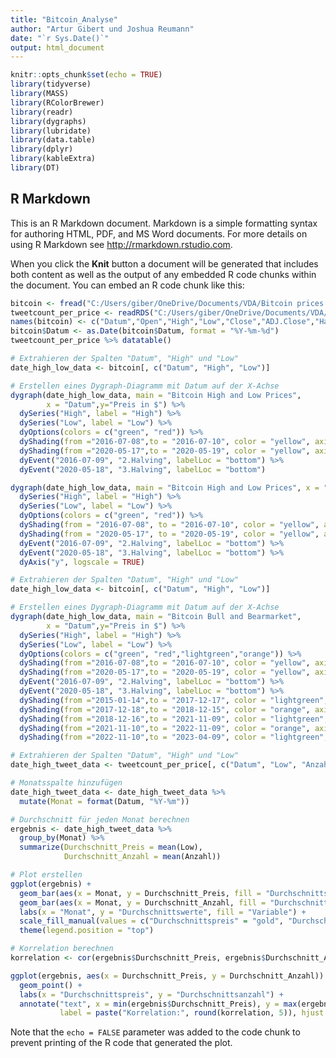 ```yaml
---
title: "Bitcoin_Analyse"
author: "Artur Gibert und Joshua Reumann"
date: "`r Sys.Date()`"
output: html_document
---
```


```r
knitr::opts_chunk$set(echo = TRUE)
library(tidyverse)
library(MASS)
library(RColorBrewer)
library(readr)
library(dygraphs)
library(lubridate)
library(data.table)
library(dplyr)
library(kableExtra)
library(DT)
```

## R Markdown

This is an R Markdown document. Markdown is a simple formatting syntax for authoring HTML, PDF, and MS Word documents. For more details on using R Markdown see <http://rmarkdown.rstudio.com>.

When you click the **Knit** button a document will be generated that includes both content as well as the output of any embedded R code chunks within the document. You can embed an R code chunk like this:

```r
bitcoin <- fread("C:/Users/giber/OneDrive/Documents/VDA/Bitcoin prices.csv")
tweetcount_per_price <- readRDS("C:/Users/giber/OneDrive/Documents/VDA/tweetcount_per_price.rds")
names(bitcoin) <- c("Datum","Open","High","Low","Close","ADJ.Close","Handelsvolumen")
bitcoin$Datum <- as.Date(bitcoin$Datum, format = "%Y-%m-%d")
tweetcount_per_price %>% datatable()
```
```r
# Extrahieren der Spalten "Datum", "High" und "Low"
date_high_low_data <- bitcoin[, c("Datum", "High", "Low")]

# Erstellen eines Dygraph-Diagramm mit Datum auf der X-Achse
dygraph(date_high_low_data, main = "Bitcoin High and Low Prices",
        x = "Datum",y="Preis in $") %>%
  dySeries("High", label = "High") %>%
  dySeries("Low", label = "Low") %>%
  dyOptions(colors = c("green", "red")) %>%
  dyShading(from ="2016-07-08",to = "2016-07-10", color = "yellow", axis = "x") %>%
  dyShading(from ="2020-05-17",to = "2020-05-19", color = "yellow", axis = "x") %>%
  dyEvent("2016-07-09", "2.Halving", labelLoc = "bottom") %>%
  dyEvent("2020-05-18", "3.Halving", labelLoc = "bottom")

dygraph(date_high_low_data, main = "Bitcoin High and Low Prices", x = "Datum", y = "Preis in $") %>%
  dySeries("High", label = "High") %>%
  dySeries("Low", label = "Low") %>%
  dyOptions(colors = c("green", "red")) %>%
  dyShading(from = "2016-07-08", to = "2016-07-10", color = "yellow", axis = "x") %>%
  dyShading(from = "2020-05-17", to = "2020-05-19", color = "yellow", axis = "x") %>%
  dyEvent("2016-07-09", "2.Halving", labelLoc = "bottom") %>%
  dyEvent("2020-05-18", "3.Halving", labelLoc = "bottom") %>%
  dyAxis("y", logscale = TRUE)
```
```r
# Extrahieren der Spalten "Datum", "High" und "Low"
date_high_low_data <- bitcoin[, c("Datum", "High", "Low")]

# Erstellen eines Dygraph-Diagramm mit Datum auf der X-Achse
dygraph(date_high_low_data, main = "Bitcoin Bull and Bearmarket",
        x = "Datum",y="Preis in $") %>%
  dySeries("High", label = "High") %>%
  dySeries("Low", label = "Low") %>%
  dyOptions(colors = c("green", "red","lightgreen","orange")) %>%
  dyShading(from ="2016-07-08",to = "2016-07-10", color = "yellow", axis = "x") %>%
  dyShading(from ="2020-05-17",to = "2020-05-19", color = "yellow", axis = "x") %>%
  dyEvent("2016-07-09", "2.Halving", labelLoc = "bottom") %>%
  dyEvent("2020-05-18", "3.Halving", labelLoc = "bottom") %>%
  dyShading(from ="2015-01-14",to = "2017-12-17", color = "lightgreen", axis = "x") %>%
  dyShading(from ="2017-12-18",to = "2018-12-15", color = "orange", axis = "x") %>%
  dyShading(from ="2018-12-16",to = "2021-11-09", color = "lightgreen", axis = "x") %>%
  dyShading(from ="2021-11-10",to = "2022-11-09", color = "orange", axis = "x") %>%
  dyShading(from ="2022-11-10",to = "2023-04-09", color = "lightgreen", axis = "x") 

```
```r


# Extrahieren der Spalten "Datum", "High" und "Low"
date_high_tweet_data <- tweetcount_per_price[, c("Datum", "Low", "Anzahl")]

# Monatsspalte hinzufügen
date_high_tweet_data <- date_high_tweet_data %>%
  mutate(Monat = format(Datum, "%Y-%m"))

# Durchschnitt für jeden Monat berechnen
ergebnis <- date_high_tweet_data %>%
  group_by(Monat) %>%
  summarize(Durchschnitt_Preis = mean(Low),
            Durchschnitt_Anzahl = mean(Anzahl))

# Plot erstellen
ggplot(ergebnis) +
  geom_bar(aes(x = Monat, y = Durchschnitt_Preis, fill = "Durchschnittspreis"), stat = "identity",width = 0.5, position = "dodge") +
  geom_bar(aes(x = Monat, y = Durchschnitt_Anzahl, fill = "Durchschnittsanzahl"), stat = "identity", width = 0.25, position = "dodge") +
  labs(x = "Monat", y = "Durchschnittswerte", fill = "Variable") +
  scale_fill_manual(values = c("Durchschnittspreis" = "gold", "Durchschnittsanzahl" = "blue")) +
  theme(legend.position = "top")

# Korrelation berechnen
korrelation <- cor(ergebnis$Durchschnitt_Preis, ergebnis$Durchschnitt_Anzahl)

ggplot(ergebnis, aes(x = Durchschnitt_Preis, y = Durchschnitt_Anzahl)) +
  geom_point() +
  labs(x = "Durchschnittspreis", y = "Durchschnittsanzahl") +
  annotate("text", x = min(ergebnis$Durchschnitt_Preis), y = max(ergebnis$Durchschnitt_Anzahl),
           label = paste("Korrelation:", round(korrelation, 5)), hjust = 0, vjust = 1)

```

Note that the `echo = FALSE` parameter was added to the code chunk to prevent printing of the R code that generated the plot.
